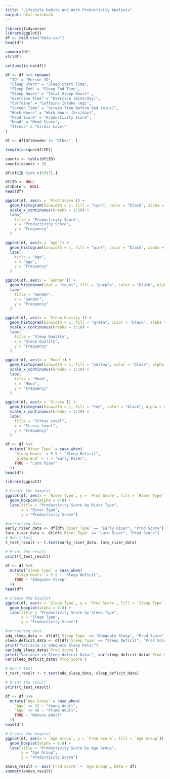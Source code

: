 ```yaml
---
title: "Lifestyle Habits and Work Productivity Analysis"
output: html_notebook
---
```


```r
library(tidyverse)
library(ggplot2)
df <- read_csv("data.csv")
head(df)
```

```r
summary(df)
str(df)
```

```r
colSums(is.na(df))
```

```r
df <- df %>% rename(
  "ID" = "Person_ID",
  "Sleep Start" = "Sleep Start Time",
  "Sleep End" = "Sleep End Time",
  "Sleep Hours" = "Total Sleep Hours" ,
  "Exercise Time" = "Exercise (mins/day)",
  "Caffeine" = "Caffeine Intake (mg)",
  "Screen Time" = "Screen Time Before Bed (mins)",
  "Work Hours" = "Work Hours (hrs/day)",
  "Prod Score" = "Productivity Score",
  "Mood" = "Mood Score",
  "Stress" = "Stress Level"
)
```
```r
df <- df[df$Gender != "Other", ]
```

```r
length(unique(df$ID))
```

```r
counts <- table(df$ID)
counts[counts > 3]
```

```r
df[df$ID %in% c(5597),]
```

```r
df$ID <- NULL
df$Date <- NULL
head(df)
```

```r
ggplot(df, aes(x = `Prod Score`)) +
  geom_histogram(binwidth = 1, fill = "cyan", color = "black", alpha = 0.5) +
  scale_x_continuous(breaks = 1:10) +
  labs(
    title = "Productivity Score",
    x = "Productivity Score",
    y = "Frequency"
  )
```
```r
ggplot(df, aes(x = `Age`)) +
  geom_histogram(binwidth = 1, fill = "pink", color = "black", alpha = 0.5) +
  labs(
    title = "Age",
    x = "Age",
    y = "Frequency"
  )
```
```r
ggplot(df, aes(x = `Gender`)) +
  geom_histogram(stat = "count", fill = "purple", color = "black", alpha = 0.5) +
  labs(
    title = "Gender",
    x = "Gender",
    y = "Frequency"
  )
```
```r
ggplot(df, aes(x = `Sleep Quality`)) +
  geom_histogram(binwidth = 1, fill = "green", color = "black", alpha = 0.5) +
  scale_x_continuous(breaks = 1:10) +
  labs(
    title = "Sleep Quality",
    x = "Sleep Quality",
    y = "Frequency"
  )
```
```r
ggplot(df, aes(x = `Mood`)) +
  geom_histogram(binwidth = 1, fill = "yellow", color = "black", alpha = 0.5) +
  scale_x_continuous(breaks = 1:10) +
  labs(
    title = "Mood",
    x = "Mood",
    y = "Frequency"
  )
```
```r
ggplot(df, aes(x = `Stress`)) +
  geom_histogram(binwidth = 1, fill = "red", color = "black", alpha = 0.5) +
  scale_x_continuous(breaks = 1:10) +
  labs(
    title = "Stress Level",
    x = "Stress Level",
    y = "Frequency"
  )
```

```r
df <- df %>%
  mutate(`Riser Type` = case_when(
    `Sleep Hours` < 5.5 ~ "Sleep Deficit",
    `Sleep End` < 7 ~ "Early Riser",
    TRUE ~ "Late Riser"
  ))
head(df)
```

```r
library(ggplot2)

# Create the boxplot
ggplot(df, aes(x = `Riser Type`, y = `Prod Score`, fill = `Riser Type`)) +
  geom_boxplot(alpha = 0.8) +
  labs(title = "Productivity Score by Riser Type",
       x = "Riser Type",
       y = "Productivity Score")
```

```r
#extracting data
early_riser_data <- df[df$`Riser Type` == "Early Riser", "Prod Score"]
late_riser_data <- df[df$`Riser Type` == "Late Riser", "Prod Score"]
# Run t-test
t_test_result <- t.test(early_riser_data, late_riser_data)

# Print the result
print(t_test_result)
```

```r
df <- df %>%
  mutate(`Sleep Type` = case_when(
    `Sleep Hours` < 5.5 ~ "Sleep Deficit",
    TRUE ~ "Adequate Sleep"
  ))
head(df)
```

```r
# Create the boxplot
ggplot(df, aes(x = `Sleep Type`, y = `Prod Score`, fill = `Sleep Type`)) +
  geom_boxplot(alpha = 0.8) +
  labs(title = "Productivity Score by Sleep Type",
       x = "Sleep Type",
       y = "Productivity Score")
```

```r
#extracting data
adq_sleep_data <- df[df$`Sleep Type` == "Adequate Sleep", "Prod Score"]
sleep_deficit_data <- df[df$`Sleep Type` == "Sleep Deficit", "Prod Score"]
print("Variance in adequate Sleep Data:")
var(adq_sleep_data$`Prod Score`)
print("Variance in Sleep deficit Data:", var(sleep_deficit_data$`Prod Score`))
var(sleep_deficit_data$`Prod Score`)
```

```r
# Run t-test
t_test_result <- t.test(adq_sleep_data, sleep_deficit_data)

# Print the result
print(t_test_result)
```

```r
df <- df %>%
  mutate(`Age Group` = case_when(
    `Age` <= 32 ~ "Young Adult",
    `Age` <= 46 ~ "Prime Adult",
    TRUE ~ "Mature Adult"
  ))
head(df)
```

```r
# Create the boxplot
ggplot(df, aes(x = `Age Group`, y = `Prod Score`, fill = `Age Group`)) +
  geom_boxplot(alpha = 0.8) +
  labs(title = "Productivity Score by Age Group",
       x = "Age Group",
       y = "Productivity Score")
```

```r
anova_result <- aov(`Prod Score` ~ `Age Group`, data = df)
summary(anova_result)
```

